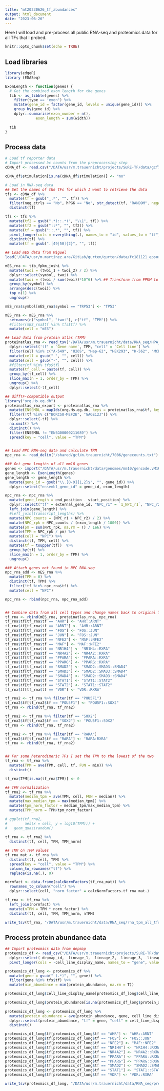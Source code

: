 ```yaml
---
title: "mt20230626_tf_abundances"
output: html_document
date: "2023-06-26"
---
```


Here I will load and pre-process all public RNA-seq and proteomics data for all TFs that I probed. 

```r
knitr::opts_chunk$set(echo = TRUE)
```


## Load libraries
```r
library(edgeR)
library (EDASeq)

ExonLength <- function(genes) {
  # Get the combined exon length for the genes
  tib <- as_tibble(genes) %>%
    filter(type == "exon") %>%
    mutate(gene_id = factor(gene_id, levels = unique(gene_id))) %>%
    group_by(gene_id) %>%
    dplyr::summarise(exon_number = n(),
              exon_length = sum(width))
  
  tib
}
```


## Process data

```r
# Load tf reporter data
# Import processed bc counts from the preprocessing step
cDNA_df <- read.csv("/DATA/usr/m.trauernicht/projects/SuRE-TF/data/gcf7124_stimulations/results/mt20231220_reporter_activity_filt_combined.csv", header = T)

cDNA_df$stimulation[is.na(cDNA_df$stimulation)] <- "no"

# Load in RNA-seq data
## Set the names of the TFs for which I want to retrieve the data
tfs <- cDNA_df %>%
  mutate(tf = gsub("_.*", "", tf)) %>%
  filter(neg_ctrls == "No", hPGK == "No", str_detect(tf, "RANDOM", negate = T)) %>%
  distinct(tf)

tfs <- tfs %>%
  mutate(tf2 = gsub(".*(::.*)", "\\1", tf)) %>%
  mutate(tf2 = gsub("::*", "", tf2)) %>%
  mutate(tf = gsub("::.*", "", tf)) %>%
  pivot_longer(cols = everything(.), names_to = "id", values_to = "tf") %>%
  distinct(tf) %>%
  mutate(tf = gsub(".[49|50]{2}", "", tf))

## Load mES data from Miguel
load('/DATA/usr/m.martinez.ara/GitLab/gurten/gurten/data/fc181121_epsure_tadec_rnaseq_expr_joshi.RData')

mES_rna <- tib_fpkm_joshi %>%
  mutate(twoi = (twoi_1 + twoi_2) / 2) %>%
  dplyr::select(symbol, twoi) %>%
  mutate(twoi = (twoi / sum(twoi))*10^6) %>% ## Transform from FPKM to TPM
  group_by(symbol) %>%
  arrange(desc(twoi)) %>%
  top_n(1) %>%
  ungroup()

mES_rna$symbol[mES_rna$symbol == "TRP53"] <- "TP53"

mES_rna <- mES_rna %>%
  setnames(c("symbol", "twoi"), c("tf", "TPM")) %>%
  #filter(mES_rna$tf %in% tfs$tf) %>%
  mutate(cell = "mES")

## Load data from protein atlas (TPM)
proteinatlas_rna <- read_tsv("/DATA/usr/m.trauernicht/data/RNA_seq/HPA_rna_celline_20230711.tsv") %>%
  dplyr::select('tf' = `Gene name`, TPM, "cell" = `Cell line`) %>%
  filter(cell %in% c("A-549", "U2OS", "Hep-G2", "HEK293", "K-562", "MCF-7", "HCT 116")) %>%
  mutate(cell = gsub(" ", "", cell)) %>%
  mutate(cell = gsub("-", "", cell)) %>%
  #filter(tf %in% tfs$tf)
  mutate(tf_cell = paste(tf, cell)) %>%
  group_by(tf_cell) %>%
  slice_max(n = 1, order_by = TPM) %>%
  ungroup() %>%
  dplyr::select(-tf_cell)

## diffTF-compatible output
library("org.Hs.eg.db")
proteinatlas_rna_export <- proteinatlas_rna %>%
  mutate(ENSEMBL = mapIds(org.Hs.eg.db, keys = proteinatlas_rna$tf, keytype = "SYMBOL", column="ENSEMBL")) %>%
  filter(!tf %in% c("BORCS8-MEF2B", "GAGE12J")) %>%
  dplyr::select(-tf) %>%
  na.omit() %>%
  distinct() %>%
  filter(ENSEMBL != "ENSG00000211689") %>%
  spread(key = "cell", value = "TPM")
  

## Load NPC RNA-seq data and calculate TPM
npc_rna <- read_delim("/shared/gcf/m.trauernicht/7086/genecounts.txt") 

### Get gene lengths of all mm10 genes
genes <- import("/DATA/usr/m.trauernicht/data/genomes/mm10/gencode.vM10.annotation.gtf")
gene_length <- ExonLength(genes)
gene_length <- gene_length %>%
  mutate(gene_id = gsub("\\.[0-9]{1,2}$", "", gene_id)) %>%
  dplyr::select("ensembl_gene_id" = gene_id, exon_length)

npc_rna <- npc_rna %>%
  mutate(gene_length = end_position - start_position) %>%
  dplyr::select("tf" = external_gene_id, "NPC_r1" = `1_NPC_r1`, "NPC_r2" = `2_NPC_r2`, ensembl_gene_id, gene_length) %>%
  left_join(gene_length) %>%
  #left_join(transcript_lengths) %>%
  mutate(NPC_counts = (NPC_r1 + NPC_r2) / 2) %>%
  mutate(NPC_rpk = NPC_counts / (exon_length / 1000)) %>%
  mutate(pm = sum(NPC_rpk, na.rm = T) / 1e6) %>%
  mutate(TPM = NPC_rpk / pm) %>%
  mutate(cell = "NPC") %>%
  distinct(tf, TPM, cell) %>%
  mutate(tf = toupper(tf))  %>%
  group_by(tf) %>%
  slice_max(n = 1, order_by = TPM) %>%
  ungroup()

### Attach genes not found in NPC RNA-seq
npc_rna_add <- mES_rna %>%
  mutate(TPM = 0) %>%
  distinct(tf, TPM) %>%
  filter(!tf %in% npc_rna$tf) %>%
  mutate(cell = "NPC")

npc_rna <- rbind(npc_rna, npc_rna_add)


## Combine data from all cell types and change names back to original TF names
tf_rna <- rbind(mES_rna, proteinatlas_rna, npc_rna)
tf_rna$tf[tf_rna$tf == "AHR"] <- "AHR::ARNT"
tf_rna$tf[tf_rna$tf == "ARNT"] <- "AHR::ARNT"
tf_rna$tf[tf_rna$tf == "FOS"] <- "FOS::JUN"
tf_rna$tf[tf_rna$tf == "JUN"] <- "FOS::JUN"
tf_rna$tf[tf_rna$tf == "NFE2"] <- "MAF::NFE2"
tf_rna$tf[tf_rna$tf == "MAF"] <- "MAF::NFE2"
tf_rna$tf[tf_rna$tf == "NR1H4"] <- "NR1H4::RXRA"
tf_rna$tf[tf_rna$tf == "NR4A2"] <- "NR4A2::RXRA"
tf_rna$tf[tf_rna$tf == "PPARA"] <- "PPARA::RXRA"
tf_rna$tf[tf_rna$tf == "PPARG"] <- "PPARG::RXRA"
tf_rna$tf[tf_rna$tf == "SMAD2"] <- "SMAD2::SMAD3::SMAD4"
tf_rna$tf[tf_rna$tf == "SMAD3"] <- "SMAD2::SMAD3::SMAD4"
tf_rna$tf[tf_rna$tf == "SMAD4"] <- "SMAD2::SMAD3::SMAD4"
tf_rna$tf[tf_rna$tf == "STAT1"] <- "STAT1::STAT2"
tf_rna$tf[tf_rna$tf == "STAT2"] <- "STAT1::STAT2"
tf_rna$tf[tf_rna$tf == "VDR"] <- "VDR::RXRA"

tf_rna2 <- tf_rna %>% filter(tf == "POU5F1")
tf_rna2$tf[tf_rna2$tf == "POU5F1"] <- "POU5F1::SOX2"
tf_rna <- rbind(tf_rna, tf_rna2)

tf_rna2 <- tf_rna %>% filter(tf == "SOX2")
tf_rna2$tf[tf_rna2$tf == "SOX2"] <- "POU5F1::SOX2"
tf_rna <- rbind(tf_rna, tf_rna2)

tf_rna2 <- tf_rna %>% filter(tf == "RARA")
tf_rna2$tf[tf_rna2$tf == "RARA"] <- "RARA:RXRA"
tf_rna <- rbind(tf_rna, tf_rna2)


## For some heterodimeric TFs I set the TPM to the lowest of the two
tf_rna <- tf_rna %>%
  mutate(TPM = ave(TPM, cell, tf, FUN = min)) %>% 
  distinct()

tf_rna$TPM[is.na(tf_rna$TPM)] <- 0

## TPM normalization
tf_rna2 <- tf_rna %>%
  mutate(median_tpm = ave(TPM, cell, FUN = median)) %>%
  mutate(max_median_tpm = max(median_tpm)) %>%
  mutate(tpm_norm_factor = median_tpm/max_median_tpm) %>%
  mutate(TPM_norm = TPM/tpm_norm_factor)

# ggplot(tf_rna2,
#        aes(x = cell, y = log10(TPM))) +
#   geom_quasirandom()
  
tf_rna <- tf_rna2 %>%
  distinct(tf, cell, TPM, TPM_norm)

## TMM on TPM values
tf_rna_mat <- tf_rna %>%
  distinct(tf, cell, TPM) %>%
  spread(key = "cell", value = "TPM") %>%
  column_to_rownames("tf") %>%
  replace(is.na(.), 0)

normfact <- data.frame(calcNormFactors(tf_rna_mat)) %>% 
  rownames_to_column("cell") %>% 
  dplyr::select(cell, "norm_factor" = calcNormFactors.tf_rna_mat.)

tf_rna <- tf_rna %>%
  left_join(normfact) %>%
  mutate(nTPM = TPM * norm_factor) %>%
  distinct(tf, cell, TPM, TPM_norm, nTPM)

write_tsv(tf_rna, "/DATA/usr/m.trauernicht/data/RNA_seq/rna_tpm_all_tfs.tsv")
```

## Process protein abundance data
```r
## Import proteomics data from depmap
proteomics_df <- read_csv("/DATA/usr/m.trauernicht/projects/SuRE-TF/data/Proteomics_subsetted_NAsdropped.csv") %>%
  dplyr::select(-depmap_id, -lineage_1, -lineage_2, -lineage_3, -lineage_4, -lineage_5, -lineage_6) %>%
  pivot_longer(cols = -cell_line_display_name, names_to = "gene", values_to = "protein_abundance")

proteomics_df_long <- proteomics_df %>%
  mutate(gene = gsub(" (.*)", "", gene)) %>%
  filter(gene %in% tfs$tf) %>%
  mutate(min_abundance = min(protein_abundance, na.rm = T))

proteomics_df_long$cell_line_display_name[proteomics_df_long$cell_line_display_name == "HEPG2"] <- "HepG2"

proteomics_df_long$protein_abundance[is.na(proteomics_df_long$protein_abundance)] <- unique(proteomics_df_long$min_abundance)
  
proteomics_df_long <- proteomics_df_long %>%
  mutate(protein_abundance = ave(protein_abundance, gene, cell_line_display_name, FUN = function(x) mean(x, na.rm = T))) %>%
  dplyr::select(protein_abundance, "tf" = gene, "cell" = cell_line_display_name) %>%
  distinct() 

proteomics_df_long$tf[proteomics_df_long$tf == "AHR"] <- "AHR::ARNT"
proteomics_df_long$tf[proteomics_df_long$tf == "FOS"] <- "FOS::JUN"
proteomics_df_long$tf[proteomics_df_long$tf == "NFE2"] <- "MAF::NFE2"
proteomics_df_long$tf[proteomics_df_long$tf == "NR1H4"] <- "NR1H4::RXRA"
proteomics_df_long$tf[proteomics_df_long$tf == "NR4A2"] <- "NR4A2::RXRA"
proteomics_df_long$tf[proteomics_df_long$tf == "PPARA"] <- "PPARA::RXRA"
proteomics_df_long$tf[proteomics_df_long$tf == "PPARG"] <- "PPARG::RXRA"
proteomics_df_long$tf[proteomics_df_long$tf == "SMAD2"] <- "SMAD2::SMAD3::SMAD4"
proteomics_df_long$tf[proteomics_df_long$tf == "STAT1"] <- "STAT1::STAT2"
proteomics_df_long$tf[proteomics_df_long$tf == "VDR"] <- "VDR::RXRA"

write_tsv(proteomics_df_long, "/DATA/usr/m.trauernicht/data/RNA_seq/protein_abundance_all_tfs.tsv")
```

